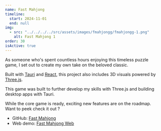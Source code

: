```yaml
---
name: Fast Mahjong
timeline:
  start: 2024-11-01
  end: null
img:
  - src: "../../../../src/assets/images/fmahjongg/fmahjongg-1.png"
    alt: Fast Mahjong 1
order: 30
isActive: true
---
```


As someone who's spent countless hours enjoying this timeless puzzle game, I set out to create my own take on the beloved classic.

Built with [Tauri](https://tauri.app) and [React](https://react.dev), this project also includes 3D visuals powered by [Three.js](https://threejs.org).

This game was built to further develop my skills with Three.js and building desktop apps with Tauri.

While the core game is ready, exciting new features are on the roadmap.
Want to peek check it out ?

- GitHub: [Fast Mahjong](https://github.com/JoeriKaiser/fmahjongg)
- Web demo: [Fast Mahjong Web](https://fmahjongg.vercel.app/)
